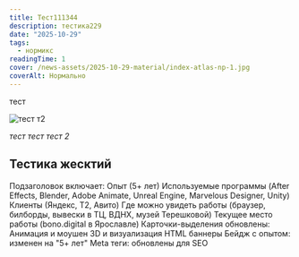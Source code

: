 ```yaml
---
title: Тест111344
description: тестика229
date: "2025-10-29"
tags:
  - нормикс
readingTime: 1
cover: /news-assets/2025-10-29-material/index-atlas-np-1.jpg
coverAlt: Нормально
---
```


тест

![тест т2](/news-assets/2025-10-29-material/600x250-1.png)

_тест тест тест 2_

## Тестика жесктий

Подзаголовок включает: Опыт (5+ лет) Используемые программы (After Effects, Blender, Adobe Animate, Unreal Engine, Marvelous Designer, Unity) Клиенты (Яндекс, Т2, Авито) Где можно увидеть работы (браузер, билборды, вывески в ТЦ, ВДНХ, музей Терешковой) Текущее место работы (bono.digital в Ярославле) Карточки-выделения обновлены: Анимация и моушен 3D и визуализация HTML баннеры Бейдж с опытом: изменен на "5+ лет" Meta теги: обновлены для SEO
